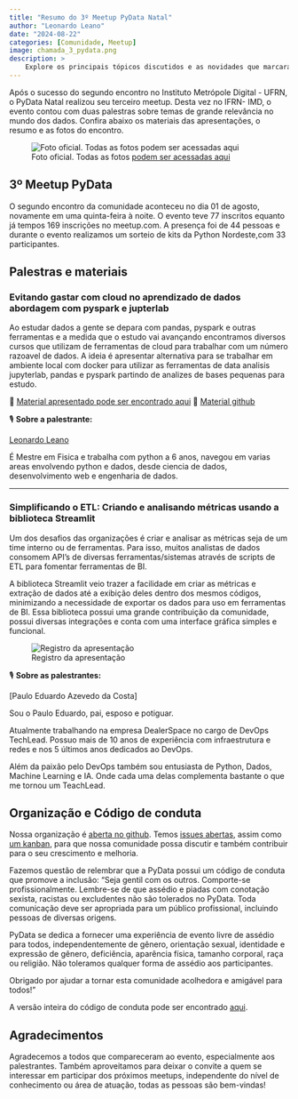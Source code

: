 ```yaml
---
title: "Resumo do 3º Meetup PyData Natal"
author: "Leonardo Leano"
date: "2024-08-22"
categories: [Comunidade, Meetup]
image: chamada_3_pydata.png
description: >
    Explore os principais tópicos discutidos e as novidades que marcaram o segundo encontro da comunidade PyData Natal.
---
```


Após o sucesso do segundo encontro no Instituto Metrópole Digital - UFRN, o PyData Natal realizou seu terceiro meetup.
Desta vez no IFRN- IMD, o evento contou com duas palestras sobre temas de grande relevância no mundo dos dados.
Confira abaixo os materiais das apresentações, o resumo e as fotos do encontro.

![Foto oficial. Todas as fotos [podem ser acessadas aqui](https://drive.google.com/drive/folders/1gwmU6XgEI1unsYh4fvbbmanwEMEpB6v-)](foto_oficial_3_meetup.jpg)

## 3º Meetup PyData

O segundo encontro da comunidade aconteceu no dia 01 de agosto, novamente em uma quinta-feira 
à noite. O evento teve 77 inscritos equanto já tempos 169 inscrições no meetup.com. A presença foi de 44 pessoas e durante o evento realizamos um sorteio de kits da Python Nordeste,com 33 participantes.

## Palestras e materiais

### Evitando gastar com cloud no aprendizado de dados abordagem com pyspark e jupterlab

Ao estudar dados a gente se depara com pandas, pyspark e outras ferramentas e a medida que o
 estudo vai avançando encontramos diversos cursos que utilizam de ferramentas de cloud para 
 trabalhar com um número razoavel de dados. A ideia é apresentar alternativa para se trabalhar
  em ambiente local com docker para utilizar as ferramentas de data analisis jupyterlab, 
  pandas e pyspark partindo de analizes de bases pequenas para estudo.

🔗 [Material apresentado pode ser encontrado aqui](https://drive.google.com/drive/folders/121t7RUKmb85_7AUMM3rHuvjmX3adVa2W)
🔗 [Material github](https://github.com/leonardoleanodev/pyspark_example)


🎙️ **Sobre a palestrante:**

[Leonardo Leano](https://github.com/leonardoleanodev)

É Mestre em Fisica e trabalha com python a 6 anos, navegou  em varias areas envolvendo python e dados, desde ciencia de dados, desenvolvimento web e engenharia de dados.

---

### Simplificando o ETL: Criando e analisando métricas usando a biblioteca Streamlit

Um dos desafios das organizações é criar e analisar as métricas seja de um time interno ou de ferramentas. Para isso, muitos analistas de dados consomem API's de diversas ferramentas/sistemas através de scripts de ETL para fomentar ferramentas de BI.

A biblioteca Streamlit veio trazer a facilidade em criar as métricas e extração de dados até a exibição deles dentro dos mesmos códigos, minimizando a necessidade de exportar os dados para uso em ferramentas de BI. Essa biblioteca possui uma grande contribuição da comunidade, possui diversas integrações e conta com uma interface gráfica simples e funcional.

![Registro da apresentação](imagem_da_palestra_3_pydata.jpg)


🎙️ **Sobre as palestrantes:**

[Paulo Eduardo Azevedo da Costa]


Sou o Paulo Eduardo, pai, esposo e potiguar. 

Atualmente trabalhando na empresa DealerSpace no cargo de DevOps TechLead. Possuo mais de 10 anos de experiência com infraestrutura e redes e nos 5 últimos anos dedicados ao DevOps.

Além da paixão pelo DevOps também sou entusiasta de Python, Dados, Machine Learning e IA. Onde cada uma delas complementa bastante o que me tornou um TeachLead.

## Organização e Código de conduta

Nossa organização é [aberta no github](https://github.com/PyData-Natal). 
Temos [issues abertas](https://github.com/PyData-Natal/organizacao), assim como [um kanban](https://github.com/orgs/PyData-Natal/projects/1), para que nossa comunidade possa discutir e também
contribuir para o seu crescimento e melhoria.

Fazemos questão de relembrar que a PyData possui um código de conduta que promove a inclusão:
"Seja gentil com os outros. Comporte-se profissionalmente. Lembre-se de que assédio e piadas com conotação sexista, racistas ou excludentes não são tolerados no PyData.
Toda comunicação deve ser apropriada para um público profissional, incluindo pessoas de diversas origens.

PyData se dedica a fornecer uma experiência de evento livre de assédio para todos, independentemente de gênero, orientação sexual, identidade e expressão de gênero, deficiência, aparência física, tamanho corporal, raça ou religião. Não toleramos qualquer forma de assédio aos participantes.

Obrigado por ajudar a tornar esta comunidade acolhedora e amigável para todos!"

A versão inteira do código de conduta pode ser encontrado [aqui](https://pydata.org/code-of-conduct/).

## Agradecimentos

Agradecemos a todos que compareceram ao evento, especialmente aos palestrantes. Também aproveitamos para deixar o convite 
a quem se interessar em participar dos próximos meetups, independente do nível de conhecimento ou área de atuação, todas as pessoas são bem-vindas!
